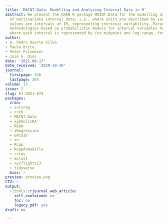 ```yaml
---
title: 'MAINT.Data: Modelling and Analysing Interval Data in R'
abstract: We present the CRAN R package MAINT.Data for the modelling and analysis
  of multivariate interval data, i.e., where units are described by variables whose
  values are intervals of IR, representing intrinsic variability. Parametric inference
  methodologies based on probabilistic models for interval variables have been developed,
  where each interval is represented by its midpoint and log-range, for
author:
- A. Pedro Duarte Silva
- Paula Brito
- Peter Filzmoser
- José G. Dias
date: '2021-08-17'
date_received: '2020-10-30'
journal:
  firstpage: 336
  lastpage: 364
volume: 13
issue: 2
slug: RJ-2021-074
packages:
  cran:
  - survreg
  - crch
  - MAINT.Data
  - symbolicDA
  - RSDA
  - iRegression
  - GPCSIV
  - sn
  - Rcpp
  - RcppArmadillo
  - rrcov
  - mclust
  - nycflights13
  - tidyverse
  bioc: ~
preview: preview.png
CTV: ~
output:
  rjtools::rjournal_web_article:
    self_contained: no
    toc: no
    legacy_pdf: yes
draft: no

---
```

